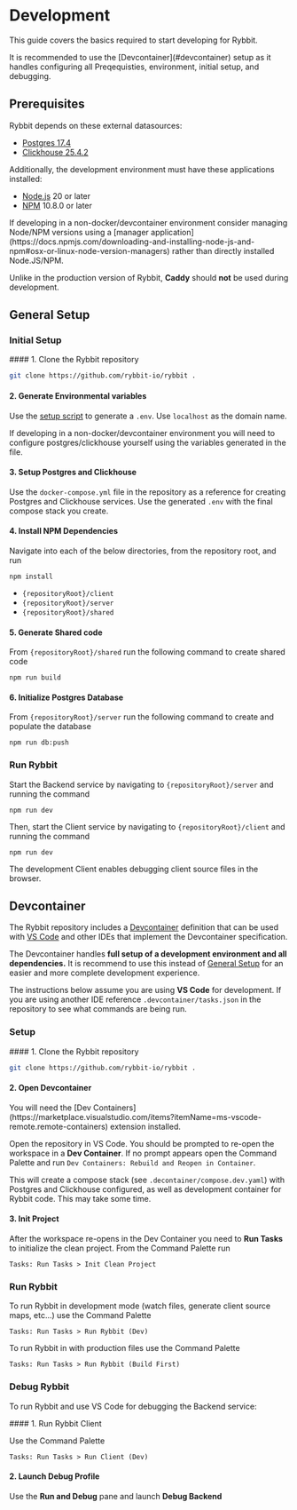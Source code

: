 
# Development

This guide covers the basics required to start developing for Rybbit.

<Callout type="info">
  It is recommended to use the [Devcontainer](#devcontainer) setup as it handles configuring all Preqequisties, environment, initial setup, and debugging.
</Callout>

## Prerequisites

Rybbit depends on these external datasources:

* [Postgres 17.4](https://www.postgresql.org/)
* [Clickhouse 25.4.2](https://clickhouse.com/)

Additionally, the development environment must have these applications installed:

* [Node.js](https://nodejs.org/) 20 or later
* [NPM](https://docs.npmjs.com/downloading-and-installing-node-js-and-npm) 10.8.0 or later

<Callout type="info">
  If developing in a non-docker/devcontainer environment consider managing Node/NPM versions using a [manager application](https://docs.npmjs.com/downloading-and-installing-node-js-and-npm#osx-or-linux-node-version-managers) rather than directly installed Node.JS/NPM.
</Callout>

Unlike in the production version of Rybbit, **Caddy** should **not** be used during development.

## General Setup

### Initial Setup

<Steps>
#### 1. Clone the Rybbit repository

```bash
git clone https://github.com/rybbit-io/rybbit .
```

#### 2. Generate Environmental variables

Use the [setup script](/docs/self-hosting-advanced#setup-script-options) to generate a `.env`. Use `localhost` as the domain name.

If developing in a non-docker/devcontainer environment you will need to configure postgres/clickhouse yourself using the variables generated in the file.

#### 3. Setup Postgres and Clickhouse

Use the `docker-compose.yml` file in the repository as a reference for creating Postgres and Clickhouse services. Use the generated `.env` with the final compose stack you create.

#### 4. Install NPM Dependencies

Navigate into each of the below directories, from the repository root, and run

```shell
npm install
```

* `{repositoryRoot}/client`
* `{repositoryRoot}/server`
* `{repositoryRoot}/shared`

#### 5. Generate Shared code

From `{repositoryRoot}/shared` run the following command to create shared code

```shell
npm run build
```

#### 6. Initialize Postgres Database

From `{repositoryRoot}/server` run the following command to create and populate the database

```shell
npm run db:push
```
</Steps>

### Run Rybbit

Start the Backend service by navigating to `{repositoryRoot}/server` and running the command

```shell
npm run dev
```

Then, start the Client service by navigating to `{repositoryRoot}/client` and running the command

```shell
npm run dev
```

The development Client enables debugging client source files in the browser.

## Devcontainer

The Rybbit repository includes a [Devcontainer](https://containers.dev/) definition that can be used with [VS Code](https://code.visualstudio.com/) and other IDEs that implement the Devcontainer specification.

The Devcontainer handles **full setup of a development environment and all dependencies.** It is recommend to use this instead of [General Setup](#general-setup) for an easier and more complete development experience.

The instructions below assume you are using **VS Code** for development. If you are using another IDE reference `.devcontainer/tasks.json` in the repository to see what commands are being run.

### Setup

<Steps>
#### 1. Clone the Rybbit repository

```bash
git clone https://github.com/rybbit-io/rybbit .
```

#### 2. Open Devcontainer

<Callout type="info">
  You will need the [Dev Containers](https://marketplace.visualstudio.com/items?itemName=ms-vscode-remote.remote-containers) extension installed.
</Callout>

Open the repository in VS Code. You should be prompted to re-open the workspace in a **Dev Container**. If no prompt appears open the Command Palette and run `Dev Containers: Rebuild and Reopen in Container`.

This will create a compose stack (see `.decontainer/compose.dev.yaml`) with Postgres and Clickhouse configured, as well as development container for Rybbit code. This may take some time.

#### 3. Init Project

After the workspace re-opens in the Dev Container you need to **Run Tasks** to initialize the clean project. From the Command Palette run 

```
Tasks: Run Tasks > Init Clean Project
```

</Steps>

### Run Rybbit

To run Rybbit in development mode (watch files, generate client source maps, etc...) use the Command Palette

```
Tasks: Run Tasks > Run Rybbit (Dev)
```

To run Rybbit in with production files use the Command Palette

```
Tasks: Run Tasks > Run Rybbit (Build First)
```

### Debug Rybbit

To run Rybbit and use VS Code for debugging the Backend service:

<Steps>
#### 1. Run Rybbit Client

Use the Command Palette

```
Tasks: Run Tasks > Run Client (Dev)
```

#### 2. Launch Debug Profile

Use the **Run and Debug** pane and launch **Debug Backend**

</Steps>